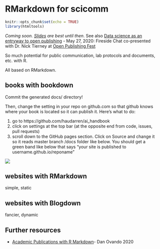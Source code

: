 # RMarkdown for scicomm {#r-scicomm} 

```r
knitr::opts_chunk$set(echo = TRUE)
library(htmltools)
```

*Coming soon. [Slides](https://docs.google.com/presentation/d/1efJj7Dxg_g4ZRZT2b1agDQrT3DN5lVcNvv25IWcyGlw/edit?usp=sharing) are best until then*. See also [Data science as an entryway to open publishing](https://docs.google.com/presentation/d/1Jv0akRHEnjG_4t_9P7t93682BCBJskYnRu_7EnaeDQI/edit?usp=sharing) - May 27, 2020: Fireside Chat co-presented with Dr. Nick Tierney at [Open Publishing Fest](https://openpublishingfest.org/calendar.html#event-74) 

So much potential for public communication, lab protocols and documents, etc. with R. 

All based on RMarkdown. 

## books with bookdown

Commit the generated docs/ directory!  

Then, change the setting in your repo on github.com so that github knows where your book is located so it can publish it. Here's what to do:

1. go to https://github.com/haudarren/ai_handbook
2. click on settings at the top bar (at the opposite end from code, issues, pull requests)
3. scroll down to the GitHub pages section. Click on Source and change it so it reads master branch /docs folder like below. You should get a green band like below that says "your site is published to username.github.io/reponame"
    
![](img/github-bookdown-docs-setting.png)

## websites with RMarkdown

simple, static

## websites with Blogdown

fancier, dynamic

## Further resources

- [Academic Publications with
R Markdown](https://danovando.github.io/publications-with-rmarkdown/presentations/pubs-with-rmarkdown#9)- Dan Ovando 2020
